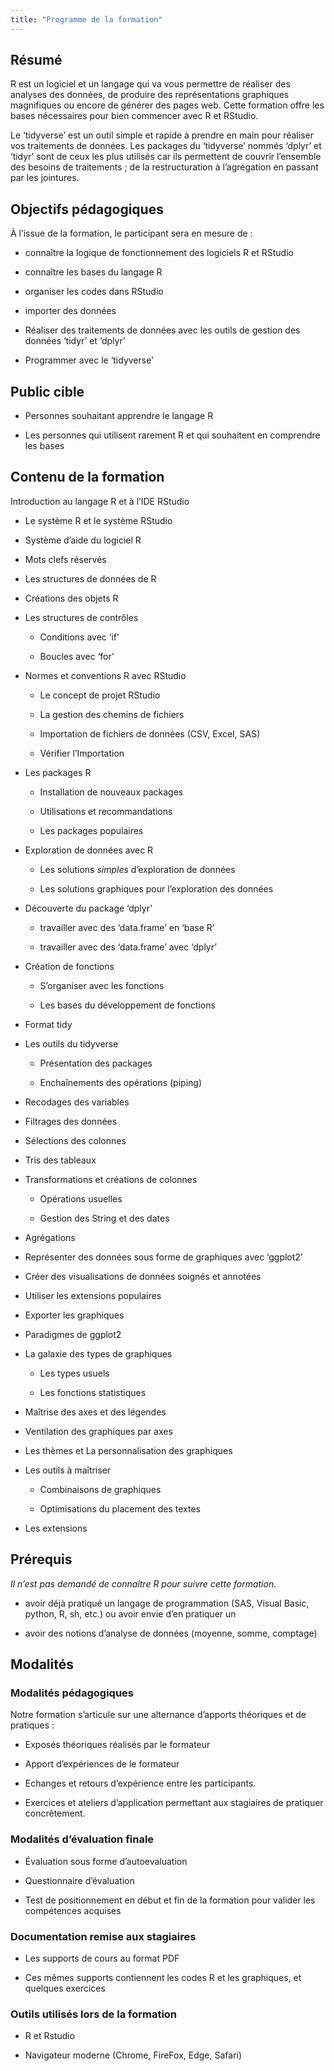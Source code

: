 ```yaml
---
title: "Programme de la formation"
---
```

## Résumé

R est un logiciel et un langage qui va vous permettre de réaliser des analyses des données, de produire des représentations graphiques magnifiques ou encore de générer des pages web.
Cette formation offre les bases nécessaires pour bien commencer avec R et RStudio.

Le 'tidyverse' est un outil simple et rapide à prendre en main pour réaliser vos traitements de données.
Les packages du 'tidyverse' nommés 'dplyr' et 'tidyr' sont de ceux les plus utilisés car ils permettent de couvrir l'ensemble des besoins de traitements ; de la restructuration à l'agrégation en passant par les jointures.

## Objectifs pédagogiques

À l'issue de la formation, le participant sera en mesure de :

-   connaître la logique de fonctionnement des logiciels R et RStudio

-   connaître les bases du langage R

-   organiser les codes dans RStudio

-   importer des données

-   Réaliser des traitements de données avec les outils de gestion des données 'tidyr' et 'dplyr'

-   Programmer avec le 'tidyverse'\

## Public cible

-   Personnes souhaitant apprendre le langage R

-   Les personnes qui utilisent rarement R et qui souhaitent en comprendre les bases

## Contenu de la formation

Introduction au langage R et à l'IDE RStudio

-   Le système R et le système RStudio

-   Système d'aide du logiciel R

-   Mots clefs réservés

-   Les structures de données de R

-   Créations des objets R

<!-- -->

-   Les structures de contrôles

    -   Conditions avec 'if'

    -   Boucles avec 'for'

-   Normes et conventions R avec RStudio

    -   Le concept de projet RStudio

    -   La gestion des chemins de fichiers

    -   Importation de fichiers de données (CSV, Excel, SAS)

    -   Vérifier l'Importation

-   Les packages R

    -   Installation de nouveaux packages

    -   Utilisations et recommandations

    -   Les packages populaires

-   Exploration de données avec R

    -   Les solutions *simples* d'exploration de données

    -   Les solutions graphiques pour l'exploration des données

-   Découverte du package 'dplyr'

    -   travailler avec des 'data.frame' en 'base R'

    -   travailler avec des 'data.frame' avec 'dplyr'

-   Création de fonctions

    -   S'organiser avec les fonctions

    -   Les bases du développement de fonctions

-   Format tidy

-   Les outils du tidyverse

    -   Présentation des packages

    -   Enchaînements des opérations (piping)

-   Recodages des variables

-   Filtrages des données

-   Sélections des colonnes

-   Tris des tableaux

-   Transformations et créations de colonnes

    -   Opérations usuelles

    -   Gestion des String et des dates

-   Agrégations

-   Représenter des données sous forme de graphiques avec 'ggplot2'

-   Créer des visualisations de données soignés et annotées

-   Utiliser les extensions populaires

-   Exporter les graphiques

-   Paradigmes de ggplot2

-   La galaxie des types de graphiques

    -   Les types usuels

    -   Les fonctions statistiques

-   Maîtrise des axes et des légendes

-   Ventilation des graphiques par axes

-   Les thèmes et La personnalisation des graphiques

-   Les outils à maîtriser

    -   Combinaisons de graphiques

    -   Optimisations du placement des textes

-   Les extensions

## Prérequis

*Il n'est pas demandé de connaître R pour suivre cette formation.*

-   avoir déjà pratiqué un langage de programmation (SAS, Visual Basic, python, R, sh, etc.) ou avoir envie d'en pratiquer un

-   avoir des notions d'analyse de données (moyenne, somme, comptage)

## Modalités

### Modalités pédagogiques

Notre formation s'articule sur une alternance d'apports théoriques et de pratiques :

-   Exposés théoriques réalisés par le formateur

-   Apport d'expériences de le formateur

-   Echanges et retours d'expérience entre les participants.

-   Exercices et ateliers d'application permettant aux stagiaires de pratiquer concrêtement.

### Modalités d'évaluation finale

-   Évaluation sous forme d'autoevaluation

-   Questionnaire d'évaluation

-   Test de positionnement en début et fin de la formation pour valider les compétences acquises

### Documentation remise aux stagiaires

-   Les supports de cours au format PDF

-   Ces mêmes supports contiennent les codes R et les graphiques, et quelques exercices

### Outils utilisés lors de la formation

-   R et Rstudio

-   Navigateur moderne (Chrome, FireFox, Edge, Safari)

